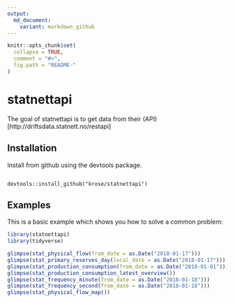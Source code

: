 ```yaml
---
output:
  md_document:
    variant: markdown_github
---
```


<!-- README.md is generated from README.Rmd. Please edit that file -->

```r
knitr::opts_chunk$set(
  collapse = TRUE,
  comment = "#>",
  fig.path = "README-"
)
```

# statnettapi

The goal of statnettapi is to get data from their (API)[http://driftsdata.statnett.no/restapi]

## Installation

Install from github using the devtools package.

```

devtools::install_github("krose/statnettapi")

```

## Examples

This is a basic example which shows you how to solve a common problem:

```r

library(statnettapi)
library(tidyverse)

glimpse(stat_physical_flow(from_date = as.Date("2018-01-17")))
glimpse(stat_primary_reserves_day(local_date = as.Date("2018-01-17")))
glimpse(stat_production_consumption(from_date = as.Date("2018-01-01")))
glimpse(stat_production_consumption_latest_overview())
glimpse(stat_frequency_minute(from_date = as.Date("2018-01-18")))
glimpse(stat_frequency_second(from_date = as.Date("2018-01-18")))
glimpse(stat_physical_flow_map())

```
